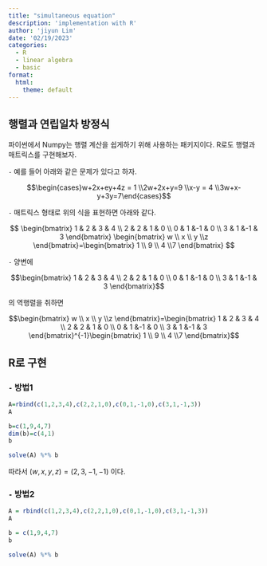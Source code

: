 ```yaml
---
title: "simultaneous equation"
description: 'implementation with R'
author: 'jiyun Lim'
date: '02/19/2023'
categories:
  - R
  - linear algebra
  - basic
format:
  html:
    theme: default
---
```


## 행렬과 연립일차 방정식

파이썬에서 Numpy는 행렬 계산을 쉽게하기 위해 사용하는 패키지이다. R로도 행렬과 매트릭스를 구현해보자.

`-` 예를 들어 아래와 같은 문제가 있다고 하자.

$$\begin{cases}w+2x+ey+4z = 1 \\2w+2x+y=9 \\x-y = 4 \\3w+x-y+3y=7\end{cases}$$

`-` 매트릭스 형태로 위의 식을 표현하면 아래와 같다.

$$
\begin{bmatrix}
1 & 2 & 3 & 4 \\ 
2 & 2 & 1 & 0 \\
0 & 1 &-1 & 0 \\
3 & 1 &-1 & 3 
\end{bmatrix}
\begin{bmatrix}
w \\ x \\ y \\z 
\end{bmatrix}=\begin{bmatrix}
1 \\ 9 \\ 4 \\7 
\end{bmatrix}
$$

`-` 양변에

$$\begin{bmatrix}
1 & 2 & 3 & 4 \\ 
2 & 2 & 1 & 0 \\
0 & 1 &-1 & 0 \\
3 & 1 &-1 & 3 
\end{bmatrix}$$

의 역행렬을 취하면

$$\begin{bmatrix}
w \\ x \\ y \\z 
\end{bmatrix}=\begin{bmatrix}
1 & 2 & 3 & 4 \\ 
2 & 2 & 1 & 0 \\
0 & 1 &-1 & 0 \\
3 & 1 &-1 & 3 
\end{bmatrix}^{-1}\begin{bmatrix}
1 \\ 9 \\ 4 \\7 
\end{bmatrix}$$

## R로 구현

### `-` 방법1

```r
A=rbind(c(1,2,3,4),c(2,2,1,0),c(0,1,-1,0),c(3,1,-1,3))
A
```

```r
b=c(1,9,4,7)
dim(b)=c(4,1)
b
```

```r
solve(A) %*% b 
```

따라서 $(w,x,y,z) = (2,3,-1,-1)$ 이다.

### `-` 방법2

```r
A = rbind(c(1,2,3,4),c(2,2,1,0),c(0,1,-1,0),c(3,1,-1,3))
A
```

```r
b = c(1,9,4,7)
b
```

```r
solve(A) %*% b
```

